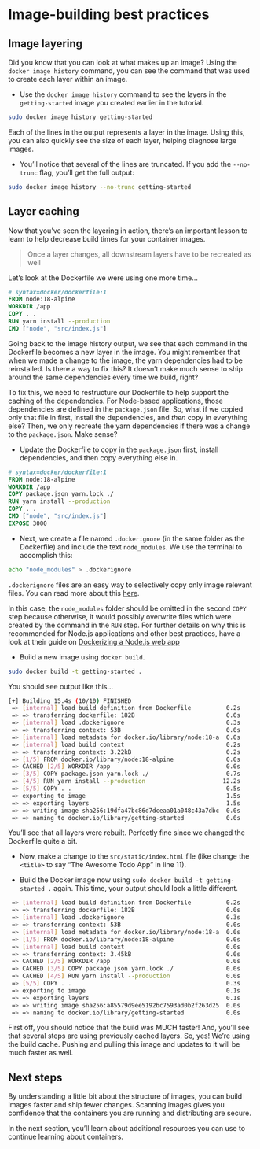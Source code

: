 # Image-building best practices

## Image layering

Did you know that you can look at what makes up an image? Using the ` docker image history`
command, you can see the command that was used to create each layer within an image.

- Use the `docker image history` command to see the layers in the `getting-started` image you
   created earlier in the tutorial.

```bash
sudo docker image history getting-started
```

Each of the lines in the output represents a layer in the image. Using this, you can also quickly see the size of each layer, helping diagnose large images.

- You'll notice that several of the lines are truncated. If you add the `--no-trunc` flag, you'll get the full output:

```bash
sudo docker image history --no-trunc getting-started
```

## Layer caching

Now that you've seen the layering in action, there's an important lesson to learn to help decrease build times for your container images.

> Once a layer changes, all downstream layers have to be recreated as well

Let's look at the Dockerfile we were using one more time...

```dockerfile
# syntax=docker/dockerfile:1
FROM node:18-alpine
WORKDIR /app
COPY . .
RUN yarn install --production
CMD ["node", "src/index.js"]
```

Going back to the image history output, we see that each command in the Dockerfile becomes a new layer in the image.
You might remember that when we made a change to the image, the yarn dependencies had to be reinstalled. Is there a
way to fix this? It doesn't make much sense to ship around the same dependencies every time we build, right?

To fix this, we need to restructure our Dockerfile to help support the caching of the dependencies. For Node-based
applications, those dependencies are defined in the `package.json` file. So, what if we copied only that file in first,
install the dependencies, and _then_ copy in everything else? Then, we only recreate the yarn dependencies if there was
a change to the `package.json`. Make sense?

- Update the Dockerfile to copy in the `package.json` first, install dependencies, and then copy everything else in.

```dockerfile
# syntax=docker/dockerfile:1
FROM node:18-alpine
WORKDIR /app
COPY package.json yarn.lock ./
RUN yarn install --production
COPY . .
CMD ["node", "src/index.js"]
EXPOSE 3000
```

- Next, we create a file named `.dockerignore` (in the same folder as the Dockerfile) and include the text `node_modules`. We use the terminal to accomplish this:

```bash
echo "node_modules" > .dockerignore
```

`.dockerignore` files are an easy way to selectively copy only image relevant files. You can read more about this [here](https://docs.docker.com/engine/reference/builder.md#dockerignore-file).

In this case, the `node_modules` folder should be omitted in the second `COPY` step because otherwise,
it would possibly overwrite files which were created by the command in the `RUN` step.
For further details on why this is recommended for Node.js applications and other best practices, have a look at their guide on
[Dockerizing a Node.js web app](https://nodejs.org/en/docs/guidenodejs-docker-webapp/)

- Build a new image using `docker build`.

```bash
sudo docker build -t getting-started .
```

You should see output like this...

```bash
[+] Building 15.4s (10/10) FINISHED                                
 => [internal] load build definition from Dockerfile          0.2s
 => => transferring dockerfile: 182B                          0.0s
 => [internal] load .dockerignore                             0.3s
 => => transferring context: 53B                              0.0s
 => [internal] load metadata for docker.io/library/node:18-a  0.0s
 => [internal] load build context                             0.2s
 => => transferring context: 3.22kB                           0.2s
 => [1/5] FROM docker.io/library/node:18-alpine               0.0s
 => CACHED [2/5] WORKDIR /app                                 0.0s
 => [3/5] COPY package.json yarn.lock ./                      0.7s
 => [4/5] RUN yarn install --production                      12.2s
 => [5/5] COPY . .                                            0.5s
 => exporting to image                                        1.5s
 => => exporting layers                                       1.5s
 => => writing image sha256:19dfa47bc86d7dceaa01a048c43a7dbc  0.0s
 => => naming to docker.io/library/getting-started            0.0s
```

You'll see that all layers were rebuilt. Perfectly fine since we changed the Dockerfile quite a bit.

- Now, make a change to the `src/static/index.html` file (like change the `<title>` to say "The Awesome Todo App" in line 11).

- Build the Docker image now using `sudo docker build -t getting-started .` again. This time, your output should look a little different.

```bash
 => [internal] load build definition from Dockerfile          0.2s
 => => transferring dockerfile: 182B                          0.0s
 => [internal] load .dockerignore                             0.3s
 => => transferring context: 53B                              0.0s
 => [internal] load metadata for docker.io/library/node:18-a  0.0s
 => [1/5] FROM docker.io/library/node:18-alpine               0.0s
 => [internal] load build context                             0.0s
 => => transferring context: 3.45kB                           0.0s
 => CACHED [2/5] WORKDIR /app                                 0.0s
 => CACHED [3/5] COPY package.json yarn.lock ./               0.0s
 => CACHED [4/5] RUN yarn install --production                0.0s
 => [5/5] COPY . .                                            0.3s
 => exporting to image                                        0.1s
 => => exporting layers                                       0.1s
 => => writing image sha256:a85579d9ee5192bc7593ad0b2f263d25  0.0s
 => => naming to docker.io/library/getting-started            0.0s
```

First off, you should notice that the build was MUCH faster! And, you'll see that several steps are using previously cached layers. So, yes! We're using the build cache. Pushing and pulling this image and updates to it will be much faster as well. 

<!--

## Multi-stage builds

While we're not going to dive into it too much in this tutorial, multi-stage builds are an incredibly powerful
tool to help use multiple stages to create an image. There are several advantages for them:

- Separate build-time dependencies from runtime dependencies
- Reduce overall image size by shipping _only_ what your app needs to run

### Maven/Tomcat example

When building Java-based applications, a JDK is needed to compile the source code to Java bytecode. However,
that JDK isn't needed in production. Also, you might be using tools like Maven or Gradle to help build the app.
Those also aren't needed in our final image. Multi-stage builds help.

```dockerfile
# syntax=docker/dockerfile:1
FROM maven AS build
WORKDIR /app
COPY . .
RUN mvn package

FROM tomcat
COPY --from=build /app/target/file.war /usr/local/tomcat/webapps 
```

In this example, we use one stage (called `build`) to perform the actual Java build using Maven. In the second
stage (starting at `FROM tomcat`), we copy in files from the `build` stage. The final image is only the last stage
being created (which can be overridden using the `--target` flag).

### React example

When building React applications, we need a Node environment to compile the JS code (typically JSX), SASS stylesheets,
and more into static HTML, JS, and CSS. If we aren't doing server-side rendering, we don't even need a Node environment
for our production build. Why not ship the static resources in a static nginx container?

```dockerfile
# syntax=docker/dockerfile:1
FROM node:18 AS build
WORKDIR /app
COPY package* yarn.lock ./
RUN yarn install
COPY public ./public
COPY src ./src
RUN yarn run build

FROM nginx:alpine
COPY --from=build /app/build /usr/share/nginx/html
```

Here, we are using a `node:18` image to perform the build (maximizing layer caching) and then copying the output
into an nginx container. Cool, huh?

-->

## Next steps

By understanding a little bit about the structure of images, you can build images faster and ship fewer changes.
Scanning images gives you confidence that the containers you are running and distributing are secure.

<!--

Multi-stage builds also help you reduce overall image size and increase final container security by separating
build-time dependencies from runtime dependencies.

-->

In the next section, you'll learn about additional resources you can use to continue learning about containers.

